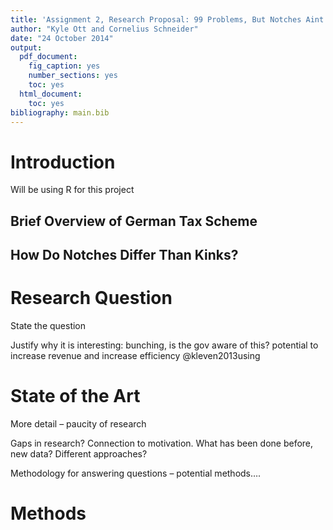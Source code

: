 ```yaml
---
title: 'Assignment 2, Research Proposal: 99 Problems, But Notches Aint One'
author: "Kyle Ott and Cornelius Schneider"
date: "24 October 2014"
output:
  pdf_document:
    fig_caption: yes
    number_sections: yes
    toc: yes
  html_document:
    toc: yes
bibliography: main.bib
---
```


# Introduction

Will be using R for this project

## Brief Overview of German Tax Scheme

## How Do Notches Differ Than Kinks?

# Research Question

State the question

Justify why it is interesting:
bunching, is the gov aware of this? potential to increase revenue and increase efficiency @kleven2013using

# State of the Art

More detail -- paucity of research

Gaps in research? Connection to motivation. What has been done before, new data? Different approaches?

Methodology for answering questions -- potential methods....

# Methods